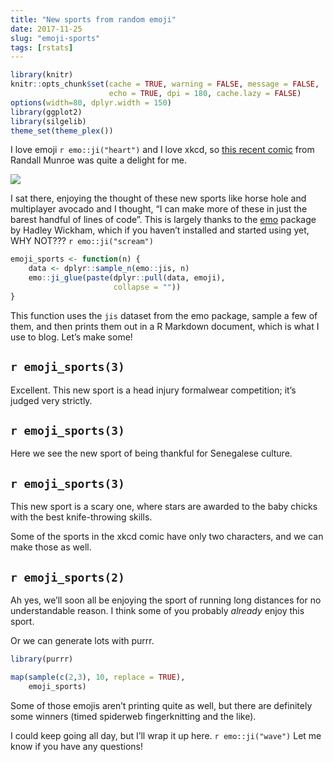 ```yaml
---
title: "New sports from random emoji"
date: 2017-11-25
slug: "emoji-sports"
tags: [rstats]
---
```


```r
library(knitr)
knitr::opts_chunk$set(cache = TRUE, warning = FALSE, message = FALSE, 
                      echo = TRUE, dpi = 180, cache.lazy = FALSE)
options(width=80, dplyr.width = 150)
library(ggplot2)
library(silgelib)
theme_set(theme_plex())
```


I love emoji `r emo::ji("heart")` and I love xkcd, so [this recent comic](https://xkcd.com/1920/) from Randall Munroe was quite a delight for me.

![](https://imgs.xkcd.com/comics/emoji_sports.png )

I sat there, enjoying the thought of these new sports like horse hole and multiplayer avocado and I thought, "I can make more of these in just the barest handful of lines of code". This is largely thanks to the [emo](https://github.com/hadley/emo) package by Hadley Wickham, which if you haven't installed and started using yet, WHY NOT??? `r emo::ji("scream")`

```r
emoji_sports <- function(n) {
    data <- dplyr::sample_n(emo::jis, n)
    emo::ji_glue(paste(dplyr::pull(data, emoji),
                       collapse = ""))
}
```

This function uses the `jis` dataset from the emo package, sample a few of them, and then prints them out in a R Markdown document, which is what I use to blog.  Let's make some!


## `r emoji_sports(3)`


Excellent. This new sport is a head injury formalwear competition; it's judged very strictly.

## `r emoji_sports(3)`

Here we see the new sport of being thankful for Senegalese culture.

## `r emoji_sports(3)`


This new sport is a scary one, where stars are awarded to the baby chicks with the best knife-throwing skills.


Some of the sports in the xkcd comic have only two characters, and we can make those as well.


## `r emoji_sports(2)`

Ah yes, we'll soon all be enjoying the sport of running long distances for no understandable reason. I think some of you probably *already* enjoy this sport.


Or we can generate lots with purrr.

```r
library(purrr)

map(sample(c(2,3), 10, replace = TRUE),
    emoji_sports)
```

Some of those emojis aren't printing quite as well, but there are definitely some winners (timed spiderweb fingerknitting and the like).

I could keep going all day, but I'll wrap it up here. `r emo::ji("wave")` Let me know if you have any questions!
